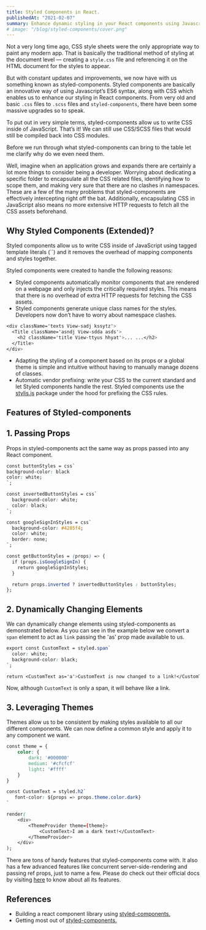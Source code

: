 ```yaml
---
title: Styled Components in React.
publishedAt: "2021-02-07"
summary: Enhance dynamic styling in your React components using Javascript’s ES6 syntax. Automatic critical CSS, no class name bugs, and easier deletion of CSS.
# image: "/blog/styled-components/cover.png"
---
```


Not a very long time ago, CSS style sheets were the only appropriate way to paint any modern app. That is basically the traditional method of styling at the document level — creating a `style.css` file and referencing it on the HTML document for the styles to appear.

But with constant updates and improvements, we now have with us something known as styled-components. Styled components are basically an innovative way of using Javascript’s ES6 syntax, along with CSS which enables us to enhance our styling in React components. From very old and basic `.css` files to `.scss` files and `styled-components`, there have been some massive upgrades so to speak.

To put out in very simple terms, styled-components allow us to write CSS inside of JavaScript. That’s it! We can still use CSS/SCSS files that would still be compiled back into CSS modules.

Before we run through what styled-components can bring to the table let me clarify why do we even need them.

Well, imagine when an application grows and expands there are certainly a lot more things to consider being a developer. Worrying about dedicating a specific folder to encapsulate all the CSS related files, identifying how to scope them, and making very sure that there are no clashes in namespaces. These are a few of the many problems that styled-components are effectively intercepting right off the bat. Additionally, encapsulating CSS in JavaScript also means no more extensive HTTP requests to fetch all the CSS assets beforehand.

## Why Styled Components (Extended)?

Styled components allow us to write CSS inside of JavaScript using tagged template literals (``) and it removes the overhead of mapping components and styles together.

Styled components were created to handle the following reasons:

- Styled components automatically monitor components that are rendered on a webpage and only injects the critically required styles. This means that there is no overhead of extra HTTP requests for fetching the CSS assets.
- Styled components generate unique class names for the styles. Developers now don’t have to worry about namespace clashes.

```css
<div className='texts View-sadj kssytz'>
  <Title className='asndj View-sdda asds'>
    <h2 className='title View-ttyus hhyat'>... ...</h2>
  </Title>
</div>
```

- Adapting the styling of a component based on its props or a global theme is simple and intuitive without having to manually manage dozens of classes.
- Automatic vendor prefixing: write your CSS to the current standard and let Styled components handle the rest. Styled components use the [stylis.js](https://stylis.js.org/) package under the hood for prefixing the CSS rules.

## Features of Styled-components

## 1. Passing Props

Props in styled-components act the same way as props passed into any React component.

```css
const buttonStyles = css`
background-color: black
color: white;
`;

const invertedButtonStyles = css`
  background-color: white;
  color: black;
`;

const googleSignInStyles = css`
  background-color: #4285f4;
  color: white;
  border: none;
`;

const getButtonStyles = (props) => {
  if (props.isGoogleSignIn) {
    return googleSignInStyles;
  }

  return props.inverted ? invertedButtonStyles : buttonStyles;
};
```

## 2. Dynamically Changing Elements

We can dynamically change elements using styled-components as demonstrated below. As you can see in the example below we convert a `span` element to act as `link` passing the 'as' prop made available to us.

```css
export const CustomText = styled.span`
  color: white;
  background-color: black;
`;

return <CustomText as='a'>CustomText is now changed to a link!</CustomText>;
```

Now, although `CustomText` is only a span, it will behave like a link.

## 3. Leveraging Themes

Themes allow us to be consistent by making styles available to all our different components. We can now define a common style and apply it to any component we want.

```css
const theme = {
    color: {
        dark: '#000000'
        medium: '#cfcfcf'
        light: '#ffff'
    }
}

const CustomText = styled.h2`
   font-color: ${props => props.theme.color.dark}
`

render(
    <div>
        <ThemeProvider theme={theme}>
            <CustomText>I am a dark text!</CustomText>
        </ThemeProvider>
    </div>
);
```

There are tons of handy features that styled-components come with. It also has a few advanced features like concurrent server-side-rendering and passing ref props, just to name a few. Please do check out their official docs by visiting [here](https://styled-components.com/docs) to know about all its features.

## References

- Building a react component library using [styled-components.](https://medium.com/@fionnachan/building-a-react-component-library-with-styled-components-input-field-c79c789387ad)
- Getting most out of [styled-components.](https://blog.cloudboost.io/getting-the-most-out-of-styled-components-7-must-know-features-acba3cc15b5)
